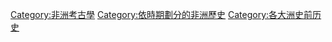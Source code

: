[[Category:非洲考古學|Category:非洲考古學]]
[[Category:依時期劃分的非洲歷史|Category:依時期劃分的非洲歷史]]
[[Category:各大洲史前历史‎|Category:各大洲史前历史‎]]